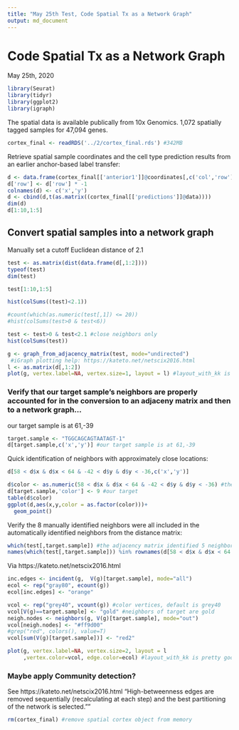---
title: "May 25th Test, Code Spatial Tx as a Network Graph"
output: md_document
---

# Code Spatial Tx as a Network Graph
May 25th, 2020
```{r, include=FALSE}
library(Seurat)
library(tidyr)
library(ggplot2)
library(igraph)
```

The spatial data is available publically from 10x Genomics. 1,072 spatially tagged samples for 47,094 genes.
```{r}
cortex_final <- readRDS('../2/cortex_final.rds') #342MB
```

Retrieve spatial sample coordinates and the cell type prediction results from an earlier anchor-based label transfer:
```{r}
d <- data.frame(cortex_final[['anterior1']]@coordinates[,c('col','row')])
d['row'] <- d['row'] * -1
colnames(d) <- c('x','y')
d <- cbind(d,t(as.matrix((cortex_final[['predictions']]@data))))
dim(d)
d[1:10,1:5]
```

## Convert spatial samples into a network graph
Manually set a cutoff Euclidean distance of 2.1
```{r}
test <- as.matrix(dist(data.frame(d[,1:2])))
typeof(test)
dim(test)

test[1:10,1:5]

hist(colSums((test)<2.1))

#count(which(as.numeric(test[,1]) <= 20))
#hist(colSums(test>0 & test<6))

test <- test>0 & test<2.1 #close neighbors only
hist(colSums(test))

```

```{r, fig.width = 12, fig.height = 12}
g <- graph_from_adjacency_matrix(test, mode="undirected")
 #iGraph plotting help: https://kateto.net/netscix2016.html
l <- as.matrix(d[,1:2])
plot(g, vertex.label=NA, vertex.size=1, layout = l) #layout_with_kk is pretty good too
```





### Verify that our target sample's neighbors are properly accounted for in the conversion to an adjaceny matrix and then to a network graph...
our target sample is at 61,-39
```{r}
target.sample <- "TGGCAGCAGTAATAGT-1"
d[target.sample,c('x','y')] #our target sample is at 61,-39
```

Quick identification of neighbors with approximately close locations:
```{r}
d[58 < d$x & d$x < 64 & -42 < d$y & d$y < -36,c('x','y')]

```

```{r}
d$color <- as.numeric(58 < d$x & d$x < 64 & -42 < d$y & d$y < -36) #the neighbors
d[target.sample,'color'] <- 9 #our target
table(d$color)
ggplot(d,aes(x,y,color = as.factor(color)))+
  geom_point()
```

Verify the 8 manually identified neighbors were all included in the automatically identified neighbors from the distance matrix:
```{r}
which(test[,target.sample]) #the adjacency matrix identified 5 neighbors that met the maximum distance threshold
names(which(test[,target.sample])) %in% rownames(d[58 < d$x & d$x < 64 & -42 < d$y & d$y < -36,c('x','y')]) #all 5 were in the group of 8 manually identified neighbors
```

Via https://kateto.net/netscix2016.html
```{r, fig.width = 8, fig.height = 8}
inc.edges <- incident(g,  V(g)[target.sample], mode="all")
ecol <- rep("gray80", ecount(g))
ecol[inc.edges] <- "orange"

vcol <- rep("grey40", vcount(g)) #color vertices, default is grey40
vcol[V(g)==target.sample] <- "gold" #neighbors of target are gold
neigh.nodes <- neighbors(g, V(g)[target.sample], mode="out")
vcol[neigh.nodes] <- "#ff9d00"
#grep("red", colors(), value=T)
vcol[sum(V(g)[target.sample])] <- "red2"

plot(g, vertex.label=NA, vertex.size=2, layout = l
     ,vertex.color=vcol, edge.color=ecol) #layout_with_kk is pretty good too
```

### Maybe apply Community detection?
See https://kateto.net/netscix2016.html
"High-betweenness edges are removed sequentially (recalculating at each step) and the best partitioning of the network is selected.""


```{r}
rm(cortex_final) #remove spatial cortex object from memory
```




